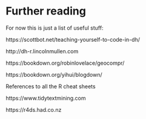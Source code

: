 # Further reading

For now this is just a list of useful stuff:

https://scottbot.net/teaching-yourself-to-code-in-dh/

http://dh-r.lincolnmullen.com

https://bookdown.org/robinlovelace/geocompr/

https://bookdown.org/yihui/blogdown/

References to all the R cheat sheets

https://www.tidytextmining.com

https://r4ds.had.co.nz
